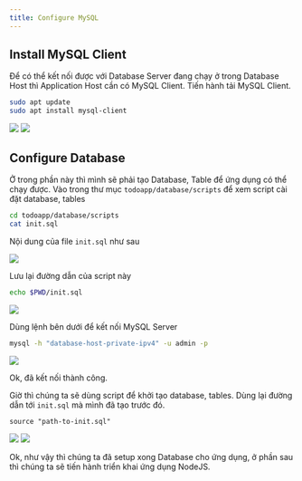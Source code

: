 ```yaml
---
title: Configure MySQL
---
```


## Install MySQL Client

Để có thể kết nối được với Database Server đang chạy ở trong Database Host thì Application Host cần có MySQL Client. Tiến hành tải MySQL Client.

```bash
sudo apt update
sudo apt install mysql-client
```

<Image src="/assets/configure-mysql/3.1.png" />

<Image src="/assets/configure-mysql/3.2.png" />

## Configure Database

Ở trong phần này thì mình sẽ phải tạo Database, Table để ứng dụng có thể chạy được. Vào trong thư mục `todoapp/database/scripts` để xem script cài đặt database, tables

```bash
cd todoapp/database/scripts
cat init.sql
```

Nội dung của file `init.sql` như sau

<Image src="/assets/configure-mysql/3.3.png" />

Lưu lại đường dẫn của script này

```bash
echo $PWD/init.sql
```

<Image src="/assets/configure-mysql/3.4.png" />

Dùng lệnh bên dưới để kết nối MySQL Server

```bash
mysql -h "database-host-private-ipv4" -u admin -p
```

<Image src="/assets/configure-mysql/3.5.png" />

Ok, đã kết nối thành công.

Giờ thì chúng ta sẽ dùng script để khởi tạo database, tables. Dùng lại đường dẫn tới `init.sql` mà mình đã tạo trước đó.

```mysql
source "path-to-init.sql"
```

<Image src="/assets/configure-mysql/3.6.png" />

<Image src="/assets/configure-mysql/3.7.png" />

Ok, như vậy thì chúng ta đã setup xong Database cho ứng dụng, ở phần sau thì chúng ta sẽ tiến hành triển khai ứng dụng NodeJS.
